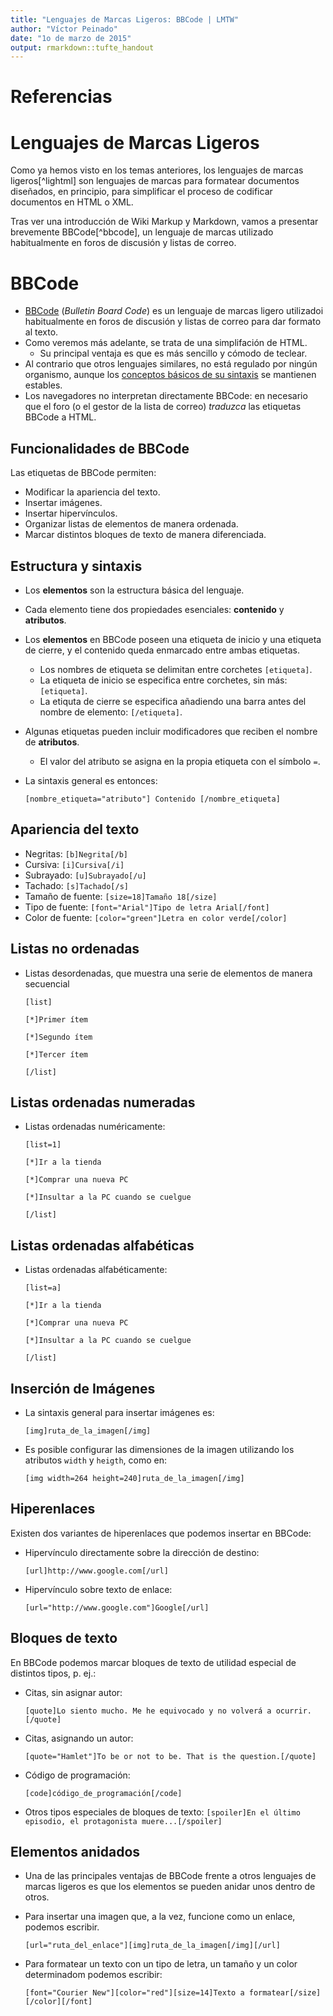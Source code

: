 ```yaml
---
title: "Lenguajes de Marcas Ligeros: BBCode | LMTW"
author: "Víctor Peinado"
date: "1o de marzo de 2015"
output: rmarkdown::tufte_handout
---
```


# Referencias

# Lenguajes de Marcas Ligeros

Como ya hemos visto en los temas anteriores, los lenguajes de marcas ligeros[^lightml] son lenguajes de marcas para formatear documentos diseñados, en principio, para simplificar el proceso de codificar documentos en HTML o XML. 

Tras ver una introducción de Wiki Markup y Markdown, vamos a presentar brevemente BBCode[^bbcode], un lenguaje de marcas utilizado habitualmente en foros de discusión y listas de correo.


# BBCode

- [BBCode](http://es.wikipedia.org/wiki/BBCode) (*Bulletin Board Code*) es un lenguaje de marcas ligero utilizadoi habitualmente en foros de discusión y listas de correo para dar formato al texto.
- Como veremos más adelante, se trata de una simplifación de HTML.
  - Su principal ventaja es que es más sencillo y cómodo de teclear.
- Al contrario que otros lenguajes similares, no está regulado por ningún organismo, aunque los [conceptos básicos de su sintaxis](http://www.bbcode.org/reference.php) se mantienen estables.
- Los navegadores no interpretan directamente BBCode: en necesario que el foro
  (o el gestor de la lista de correo) *traduzca* las etiquetas BBCode a HTML.

## Funcionalidades de BBCode

Las etiquetas de BBCode permiten:

- Modificar la apariencia del texto.
- Insertar imágenes.
- Insertar hipervínculos.
- Organizar listas de elementos de manera ordenada.
- Marcar distintos bloques de texto de manera diferenciada.

## Estructura y sintaxis

- Los **elementos** son la estructura básica del lenguaje.
- Cada elemento tiene dos propiedades esenciales: **contenido** y **atributos**.
- Los **elementos** en BBCode poseen una etiqueta de inicio y una etiqueta de cierre, y el contenido queda enmarcado entre ambas etiquetas. 
    - Los nombres de etiqueta se delimitan entre corchetes `[etiqueta]`. 
    - La etiqueta de inicio se especifica entre corchetes, sin más:
      `[etiqueta]`.
    - La etiquta de cierre se especifica añadiendo una barra antes del nombre
      de elemento: `[/etiqueta]`.
- Algunas etiquetas pueden incluir modificadores que reciben el nombre de
  **atributos**.
    - El valor del atributo se asigna en la propia etiqueta con el símbolo `=`.  
- La sintaxis general es entonces:

    `[nombre_etiqueta="atributo"] Contenido [/nombre_etiqueta]`

## Apariencia del texto

- Negritas: `[b]Negrita[/b]`
- Cursiva: `[i]Cursiva[/i]`
- Subrayado: `[u]Subrayado[/u]`
- Tachado: `[s]Tachado[/s]`
- Tamaño de fuente: `[size=18]Tamaño 18[/size]`
- Tipo de fuente: `[font="Arial"]Tipo de letra Arial[/font]`
- Color de fuente: `[color="green"]Letra en color verde[/color]`


## Listas no ordenadas

- Listas desordenadas, que muestra una serie de elementos de manera secuencial
  
    `[list]`

    `[*]Primer ítem`

    `[*]Segundo ítem`

    `[*]Tercer ítem`

    `[/list]`


## Listas ordenadas numeradas

- Listas ordenadas numéricamente: 

    `[list=1]`
 
    `[*]Ir a la tienda`

    `[*]Comprar una nueva PC`
    
    `[*]Insultar a la PC cuando se cuelgue`
    
    `[/list]`

## Listas ordenadas alfabéticas

- Listas ordenadas alfabéticamente:

    `[list=a]`
    
    `[*]Ir a la tienda`
    
    `[*]Comprar una nueva PC`
    
    `[*]Insultar a la PC cuando se cuelgue`
    
    `[/list]`


## Inserción de Imágenes

- La sintaxis general para insertar imágenes es:

    `[img]ruta_de_la_imagen[/img]`

- Es posible configurar las dimensiones de la imagen utilizando los atributos
  `width` y `heigth`, como en:

    `[img width=264 height=240]ruta_de_la_imagen[/img]`


## Hiperenlaces

Existen dos variantes de hiperenlaces que podemos insertar en BBCode:

- Hipervínculo directamente sobre la dirección de destino:

    `[url]http://www.google.com[/url]`
  
- Hipervínculo sobre texto de enlace: 
  
    `[url="http://www.google.com"]Google[/url]`


## Bloques de texto

En BBCode podemos marcar bloques de texto de utilidad especial de distintos tipos, p. ej.:

- Citas, sin asignar autor:

    `[quote]Lo siento mucho. Me he equivocado y no volverá a ocurrir.[/quote]`

- Citas, asignando un autor:

    `[quote="Hamlet"]To be or not to be. That is the question.[/quote]`

- Código de programación: 

    `[code]código_de_programación[/code]`

- Otros tipos especiales de bloques de texto:
    `[spoiler]En el último episodio, el protagonista muere...[/spoiler]`


## Elementos anidados

- Una de las principales ventajas de BBCode frente a otros lenguajes de marcas
  ligeros es que los elementos se pueden anidar unos dentro de otros.

- Para insertar una imagen que, a la vez, funcione como un enlace, podemos
  escribir.

    `[url="ruta_del_enlace"][img]ruta_de_la_imagen[/img][/url]`

- Para formatear un texto con un tipo de letra, un tamaño y un color
  determinadom podemos escribir:
  
    `[font="Courier New"][color="red"][size=14]Texto a formatear[/size][/color][/font]`
  
